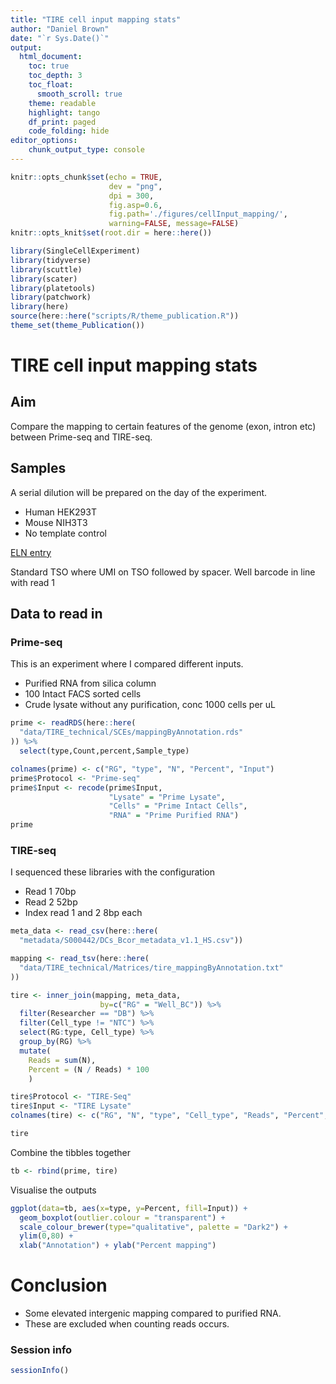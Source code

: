 ```yaml
---
title: "TIRE cell input mapping stats"
author: "Daniel Brown"
date: "`r Sys.Date()`"
output:
  html_document:
    toc: true
    toc_depth: 3
    toc_float:
      smooth_scroll: true
    theme: readable
    highlight: tango 
    df_print: paged
    code_folding: hide
editor_options: 
    chunk_output_type: console
---
```


```r
knitr::opts_chunk$set(echo = TRUE,
                      dev = "png",
                      dpi = 300,
                      fig.asp=0.6, 
                      fig.path='./figures/cellInput_mapping/',
                      warning=FALSE, message=FALSE)
knitr::opts_knit$set(root.dir = here::here())

library(SingleCellExperiment)
library(tidyverse)
library(scuttle)
library(scater)
library(platetools)
library(patchwork)
library(here)
source(here::here("scripts/R/theme_publication.R"))
theme_set(theme_Publication())
```

# TIRE cell input mapping stats

## Aim

Compare the mapping to certain features of the genome (exon, intron etc) between Prime-seq and TIRE-seq.

## Samples
 
A serial dilution will be prepared on the day of the experiment.

* Human HEK293T
* Mouse NIH3T3
* No template control

[ELN entry](https://au-mynotebook.labarchives.com/share/Daniel_RnD_Projects/NDMyLjkwMDAwMDAwMDAwMDAzfDY4MTk3LzMzMy9UcmVlTm9kZS8yMjA0NzM2OTgzfDEwOTguODk5OTk5OTk5OTk5OQ==)

Standard TSO where UMI on TSO followed by spacer. Well barcode in line with read 1

## Data to read in

### Prime-seq

This is an experiment where I compared different inputs.

* Purified RNA from silica column
* 100 Intact FACS sorted cells
* Crude lysate without any purification, conc 1000 cells per uL

```r
prime <- readRDS(here::here(
  "data/TIRE_technical/SCEs/mappingByAnnotation.rds"
)) %>% 
  select(type,Count,percent,Sample_type)

colnames(prime) <- c("RG", "type", "N", "Percent", "Input")
prime$Protocol <- "Prime-seq"
prime$Input <- recode(prime$Input, 
                      "Lysate" = "Prime Lysate",
                      "Cells" = "Prime Intact Cells",
                      "RNA" = "Prime Purified RNA")
prime
```

### TIRE-seq

I sequenced these libraries with the configuration

* Read 1 70bp
* Read 2 52bp
* Index read 1 and 2 8bp each

```r
meta_data <- read_csv(here::here(
  "metadata/S000442/DCs_Bcor_metadata_v1.1_HS.csv"))

mapping <- read_tsv(here::here(
  "data/TIRE_technical/Matrices/tire_mappingByAnnotation.txt"
))

tire <- inner_join(mapping, meta_data,
                    by=c("RG" = "Well_BC")) %>% 
  filter(Researcher == "DB") %>% 
  filter(Cell_type != "NTC") %>% 
  select(RG:type, Cell_type) %>% 
  group_by(RG) %>% 
  mutate(
    Reads = sum(N),
    Percent = (N / Reads) * 100
    )

tire$Protocol <- "TIRE-Seq"
tire$Input <- "TIRE Lysate"
colnames(tire) <- c("RG", "N", "type", "Cell_type", "Reads", "Percent", "Protocol", "Input")

tire
```

Combine the tibbles together

```r
tb <- rbind(prime, tire)
```

Visualise the outputs

```r
ggplot(data=tb, aes(x=type, y=Percent, fill=Input)) +
  geom_boxplot(outlier.colour = "transparent") +
  scale_colour_brewer(type="qualitative", palette = "Dark2") +
  ylim(0,80) +
  xlab("Annotation") + ylab("Percent mapping")
```

# Conclusion

* Some elevated intergenic mapping compared to purified RNA.
* These are excluded when counting reads occurs.

### Session info
```r
sessionInfo()
```